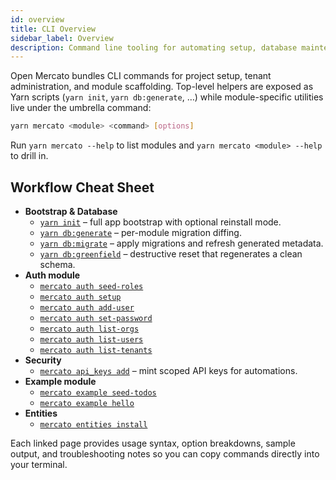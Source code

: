 ```yaml
---
id: overview
title: CLI Overview
sidebar_label: Overview
description: Command line tooling for automating setup, database maintenance, and module operations in Open Mercato.
---
```


Open Mercato bundles CLI commands for project setup, tenant administration, and module scaffolding. Top-level helpers are exposed as Yarn scripts (`yarn init`, `yarn db:generate`, …) while module-specific utilities live under the umbrella command:

```bash
yarn mercato <module> <command> [options]
```

Run `yarn mercato --help` to list modules and `yarn mercato <module> --help` to drill in.

## Workflow Cheat Sheet

- **Bootstrap & Database**
  - [`yarn init`](./init) – full app bootstrap with optional reinstall mode.
  - [`yarn db:generate`](./db-generate) – per-module migration diffing.
  - [`yarn db:migrate`](./db-migrate) – apply migrations and refresh generated metadata.
  - [`yarn db:greenfield`](./db-greenfield) – destructive reset that regenerates a clean schema.
- **Auth module**
  - [`mercato auth seed-roles`](./auth-seed-roles)
  - [`mercato auth setup`](./auth-setup)
  - [`mercato auth add-user`](./auth-add-user)
  - [`mercato auth set-password`](./auth-set-password)
  - [`mercato auth list-orgs`](./auth-list-orgs)
  - [`mercato auth list-users`](./auth-list-users)
  - [`mercato auth list-tenants`](./auth-list-tenants)
- **Security**
  - [`mercato api_keys add`](./api-keys) – mint scoped API keys for automations.
- **Example module**
  - [`mercato example seed-todos`](./example-seed-todos)
  - [`mercato example hello`](./example-hello)
- **Entities**
  - [`mercato entities install`](./entities-install)

Each linked page provides usage syntax, option breakdowns, sample output, and troubleshooting notes so you can copy commands directly into your terminal.
